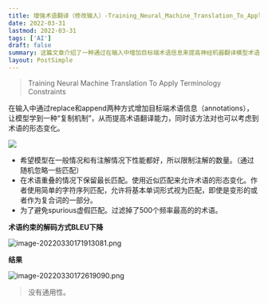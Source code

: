 ```yaml
---
title: 增强术语翻译（修改输入）-Training_Neural_Machine_Translation_To_Apply_Terminology_Constraints_
date: 2022-03-31
lastmod: 2022-03-31
tags: ['AI']
draft: false
summary: 这篇文章介绍了一种通过在输入中增加目标端术语信息来提高神经机器翻译模型术语翻译能力的方法。该方法使用replace和append两种方式添加术语注解，让模型学习"复制机制"，并考虑术语的形态变化。研究结果显示这种方法可以提高术语翻译准确性，但在BLEU评分上有所下降，且通用性有限。
layout: PostSimple
---
```


> Training Neural Machine Translation To Apply Terminology Constraints

在输入中通过replace和append两种方式增加目标端术语信息（annotations），让模型学到一种“复制机制”，从而提高术语翻译能力，同时该方法对也可以考虑到术语的形态变化。

![](https://www.tzer.top/usr/uploads/2022/03/162435048.png)

- 希望模型在一般情况和有注解情况下性能都好，所以限制注解的数量。（通过随机忽略一些匹配）
- 在术语重叠的情况下保留最长匹配。使用近似匹配来允许术语的形态变化。作者使用简单的字符序列匹配，允许将基本单词形式视为匹配，即使是变形的或者作为复合词的一部分。
- 为了避免spurious虚假匹配。过滤掉了500个频率最高的的术语。

**术语约束的解码方式BLEU下降**

![image-20220330171913081.png](https://www.tzer.top/usr/uploads/2022/03/3711669738.png)

**结果**

![image-20220330172619090.png](https://www.tzer.top/usr/uploads/2022/03/2862243651.png)

> 没有通用性。
